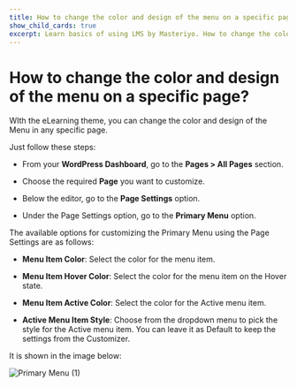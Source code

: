 ---
title: How to change the color and design of the menu on a specific page?
show_child_cards: true
excerpt: Learn basics of using LMS by Masteriyo. How to change the color and design of the menu on a specific page.
---

# How to change the color and design of the menu on a specific page?

WIth the eLearning theme, you can change the color and design of the Menu in any specific page.

Just follow these steps:

- From your **WordPress Dashboard**, go to the **Pages > All Pages** section.

- Choose the required **Page** you want to customize.

- Below the editor, go to the **Page Settings** option.

- Under the Page Settings option, go to the **Primary Menu** option.

The available options for customizing the Primary Menu using the Page Settings are as follows:

- **Menu Item Color**: Select the color for the menu item.

- **Menu Item Hover Color**: Select the color for the menu item on the Hover state.

- **Menu Item Active Color**: Select the color for the Active menu item.

- **Active Menu Item Style**: Choose from the dropdown menu to pick the style for the Active menu item. You can leave it as Default to keep the settings from the Customizer.

It is shown in the image below:

![Primary Menu (1)](https://user-images.githubusercontent.com/109593521/183599953-6916b746-5a48-4ca5-b017-309f429ac8f7.png)
